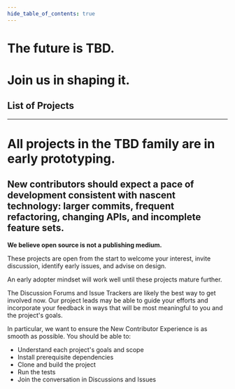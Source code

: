 ```yaml
---
hide_table_of_contents: true
---
```



<div className="prose prose-pink">

# The future is TBD.

# Join us in shaping it.

## List of Projects

<div className="custom-container">
  <ProjectList projects={content.projects} growToFit={false} title="" />
</div>

---

# All projects in the TBD family are in early prototyping.

## New contributors should expect a pace of development consistent with nascent technology: larger commits, frequent refactoring, changing APIs, and incomplete feature sets.

**We believe open source is not a publishing medium.**

These projects are open from the start to welcome your interest, invite discussion, identify early issues, and advise on design.

An early adopter mindset will work well until these projects mature further.

The Discussion Forums and Issue Trackers are likely the best way to get involved now. Our project leads may be able to guide your efforts and incorporate your feedback in ways that will be most meaningful to you and the project's goals.

In particular, we want to ensure the New Contributor Experience is as smooth as possible. You should be able to:

- Understand each project's goals and scope
- Install prerequisite dependencies
- Clone and build the project
- Run the tests
- Join the conversation in Discussions and Issues

</div>
